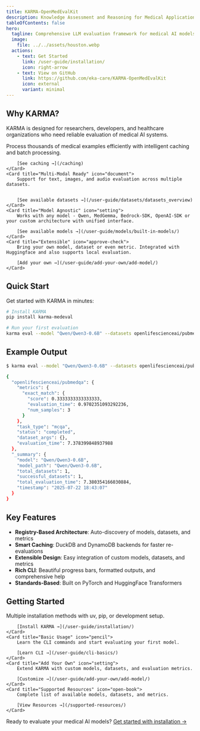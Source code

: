 ```yaml
---
title: KARMA-OpenMedEvalKit
description: Knowledge Assessment and Reasoning for Medical Applications - A comprehensive evaluation framework for medical AI models.
tableOfContents: false
hero:
  tagline: Comprehensive LLM evaluation framework for medical AI models and datasets.
  image:
    file: ../../assets/houston.webp
  actions:
    - text: Get Started
      link: /user-guide/installation/
      icon: right-arrow
    - text: View on GitHub
      link: https://github.com/eka-care/KARMA-OpenMedEvalKit
      icon: external
      variant: minimal
---
```



<style jsx>{`
.hero h1 {
  white-space: nowrap !important;
  overflow: visible !important;
}
.hero .hero-html {
  display: flex !important;
  align-items: center !important;
  gap: 1rem !important;
}
`}</style>

## Why KARMA?

KARMA is designed for researchers, developers, and healthcare organizations who need reliable evaluation of medical AI systems.

<CardGrid>
	<Card title="Fast & Efficient" icon="rocket">
		Process thousands of medical examples efficiently with intelligent caching and batch processing.

        [See caching →](/caching)
	</Card>
	<Card title="Multi-Modal Ready" icon="document">
		Support for text, images, and audio evaluation across multiple datasets.


        [See available datasets →](/user-guide/datasets/datasets_overview)
	</Card>
	<Card title="Model Agnostic" icon="setting">
		Works with any model - Qwen, MedGemma, Bedrock-SDK, OpenAI-SDK or your custom architecture with unified interface.

        [See available models →](/user-guide/models/built-in-models/)
	</Card>
	<Card title="Extensible" icon="approve-check">
		Bring your own model, dataset or even metric. Integrated with Huggingface and also supports local evaluation.

        [Add your own →](/user-guide/add-your-own/add-model/)
	</Card>
</CardGrid>

## Quick Start

Get started with KARMA in minutes:

```bash
# Install KARMA
pip install karma-medeval

# Run your first evaluation
karma eval --model "Qwen/Qwen3-0.6B" --datasets openlifescienceai/pubmedqa --max-samples 3
```

## Example Output

```bash
$ karma eval --model "Qwen/Qwen3-0.6B" --datasets openlifescienceai/pubmedqa --max-samples 3

{
  "openlifescienceai/pubmedqa": {
    "metrics": {
      "exact_match": {
        "score": 0.3333333333333333,
        "evaluation_time": 0.9702351093292236,
        "num_samples": 3
      }
    },
    "task_type": "mcqa",
    "status": "completed",
    "dataset_args": {},
    "evaluation_time": 7.378399848937988
  },
  "_summary": {
    "model": "Qwen/Qwen3-0.6B",
    "model_path": "Qwen/Qwen3-0.6B",
    "total_datasets": 1,
    "successful_datasets": 1,
    "total_evaluation_time": 7.380354166030884,
    "timestamp": "2025-07-22 18:43:07"
  }
}
```

## Key Features

- **Registry-Based Architecture**: Auto-discovery of models, datasets, and metrics
- **Smart Caching**: DuckDB and DynamoDB backends for faster re-evaluations
- **Extensible Design**: Easy integration of custom models, datasets, and metrics
- **Rich CLI**: Beautiful progress bars, formatted outputs, and comprehensive help
- **Standards-Based**: Built on PyTorch and HuggingFace Transformers

## Getting Started

<CardGrid>
	<Card title="Installation" icon="add-document">
		Multiple installation methods with uv, pip, or development setup.

		[Install KARMA →](/user-guide/installation/)
	</Card>
	<Card title="Basic Usage" icon="pencil">
		Learn the CLI commands and start evaluating your first model.

		[Learn CLI →](/user-guide/cli-basics/)
	</Card>
	<Card title="Add Your Own" icon="setting">
		Extend KARMA with custom models, datasets, and evaluation metrics.

		[Customize →](/user-guide/add-your-own/add-model/)
	</Card>
	<Card title="Supported Resources" icon="open-book">
		Complete list of available models, datasets, and metrics.

		[View Resources →](/supported-resources/)
	</Card>
</CardGrid>



Ready to evaluate your medical AI models? [Get started with installation →](/user-guide/installation/)
